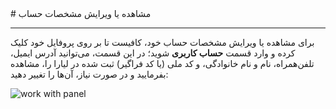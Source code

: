 

<Layout>
<Head>
<title>مستندات نحوه مشاهده یا ویرایش مشخصات حساب - لیارا</title>
<meta property="og:title" content="مستندات خدمات رایانش ابری لیارا" />
<meta property="og:description" content="مستندات مربوط به نحوه ویرایش یا مشاهده مشخصات حساب در پنل کاربری لیارا"  />
</Head>
# مشاهده یا ویرایش مشخصات حساب
<hr className="mb-2" />


برای مشاهده یا ویرایش مشخصات حساب خود، کافیست تا بر روی پروفایل خود کلیک کرده و وارد قسمت
**حساب کاربری** شوید؛ در این قسمت، می‌توانید آدرس ایمیل، تلفن‌همراه، نام و نام خانوادگی، و کد ملی (یا کد فراگیر) ثبت شده در لیارا را، مشاهده بفرمایید و در صورت نیاز، آن‌ها را تغییر دهید:


<div className="h-4" />
<img src="https://media.liara.ir/docs/see-user-info.gif" alt="work with panel"/>
<div className="h-4" />

</Layout>
